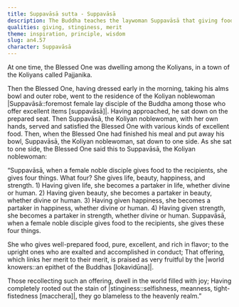 ```yaml
---
title: Suppavāsā sutta - Suppavāsā
description: The Buddha teaches the laywoman Suppavāsā that giving food bestows life, beauty, happiness, and strength upon the recipient and, in turn, upon the giver. Such generosity, especially towards those accomplished in conduct is very fruitful.
qualities: giving, stinginess, merit
theme: inspiration, principle, wisdom
slug: an4.57
character: Suppavāsā
---
```


At one time, the Blessed One was dwelling among the Koliyans, in a town of the Koliyans called Pajjanika.

Then the Blessed One, having dressed early in the morning, taking his alms bowl and outer robe, went to the residence of the Koliyan noblewoman |Suppavāsā::foremost female lay disciple of the Buddha among those who offer excellent items [suppavāsā]|. Having approached, he sat down on the prepared seat. Then Suppavāsā, the Koliyan noblewoman, with her own hands, served and satisfied the Blessed One with various kinds of excellent food. Then, when the Blessed One had finished his meal and put away his bowl, Suppavāsā, the Koliyan noblewoman, sat down to one side. As she sat to one side, the Blessed One said this to Suppavāsā, the Koliyan noblewoman:

“Suppavāsā, when a female noble disciple gives food to the recipients, she gives four things. What four? She gives life, beauty, happiness, and strength. 1) Having given life, she becomes a partaker in life, whether divine or human. 2) Having given beauty, she becomes a partaker in beauty, whether divine or human. 3) Having given happiness, she becomes a partaker in happiness, whether divine or human. 4) Having given strength, she becomes a partaker in strength, whether divine or human. Suppavāsā, when a female noble disciple gives food to the recipients, she gives these four things.

She who gives well-prepared food,
pure, excellent, and rich in flavor;
to the upright ones who are
exalted and accomplished in conduct;
That offering, which links her merit to their merit,
is praised as very fruitful by the |world knowers::an epithet of the Buddhas [lokavidūna]|.

Those recollecting such an offering,
dwell in the world filled with joy;
Having completely rooted out the stain of |stinginess::selfishness, meanness, tight-fistedness [macchera]|,
they go blameless to the heavenly realm.”